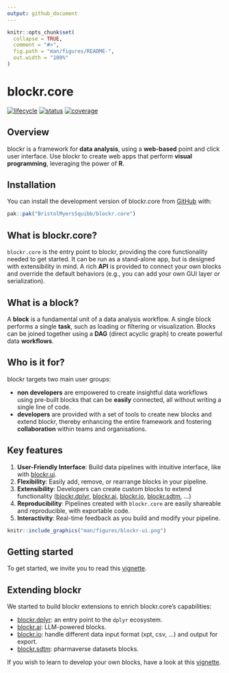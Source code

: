 ```yaml
---
output: github_document
---
```


<!-- README.md is generated from README.Rmd. Please edit that file -->

```r
knitr::opts_chunk$set(
  collapse = TRUE,
  comment = "#>",
  fig.path = "man/figures/README-",
  out.width = "100%"
)
```

# blockr.core

<!-- badges: start -->
[![lifecycle](https://img.shields.io/badge/lifecycle-experimental-orange.svg)](https://lifecycle.r-lib.org/articles/stages.html#experimental)
[![status](https://github.com/BristolMyersSquibb/blockr.core/actions/workflows/ci.yaml/badge.svg)](https://github.com/BristolMyersSquibb/blockr.core/actions/workflows/ci.yaml)
[![coverage](https://codecov.io/gh/BristolMyersSquibb/blockr.core/graph/badge.svg?token=VoOPRU65KA)](https://app.codecov.io/gh/BristolMyersSquibb/blockr.core)
<!-- badges: end -->

## Overview

blockr is a framework for __data analysis__, using a __web-based__ point and click user interface.
Use blockr to create web apps that perform __visual programming__, leveraging the power of __R__.

## Installation

You can install the development version of blockr.core from [GitHub](https://github.com/) with:

``` r
pak::pak("BristolMyersSquibb/blockr.core")
```

## What is blockr.core?

`blockr.core` is the entry point to blockr, providing the core functionality needed to get started.
It can be run as a stand-alone app, but is designed with extensibility in mind.
A rich __API__ is provided to connect your own blocks and override the default behaviors (e.g., you can add your own GUI layer or serialization).

## What is a block?

A __block__ is a fundamental unit of a data analysis workflow.
A single block performs a single __task__, such as loading or filtering or visualization.
Blocks can be joined together using a __DAG__ (direct acyclic graph) to create powerful data __workflows__.

## Who is it for?

blockr targets two main user groups:

- __non developers__ are empowered to create insightful data workflows using pre-built blocks that can be __easily__ connected, all without writing a single line of code.
- __developers__ are provided with a set of tools to create new blocks and extend blockr, thereby enhancing the entire framework and fostering __collaboration__ within teams and organisations.


## Key features

1. **User-Friendly Interface**: Build data pipelines with intuitive interface, like with [blockr.ui](https://cynkra.github.io/blockr.ui/).
2. **Flexibility**: Easily add, remove, or rearrange blocks in your pipeline.
3. **Extensibility**: Developers can create custom blocks to extend functionality ([blockr.dplyr](https://github.com/cynkra/blockr.dplyr), [blockr.ai](https://github.com/cynkra/blockr.ai), [blockr.io](https://github.com/cynkra/blockr.io), [blockr.sdtm](https://github.com/cynkra/blockr.sdtm), ...)
4. **Reproducibility**: Pipelines created with `blockr.core` are easily shareable and reproducible, with exportable code.
5. **Interactivity**: Real-time feedback as you build and modify your pipeline.

```r
knitr::include_graphics("man/figures/blockr-ui.png")
```

## Getting started

To get started, we invite you to read this [vignette](https://bristolmyerssquibb.github.io/blockr.core/articles/get-started.html).

## Extending blockr

We started to build blockr extensions to enrich blockr.core's capabilities:

- [blockr.dplyr](https://github.com/cynkra/blockr.dplyr): an entry point to the `dplyr` ecosystem.
- [blockr.ai](https://github.com/cynkra/blockr.ai): LLM-powered blocks.
- [blockr.io](https://github.com/cynkra/blockr.io): handle different data input format (xpt, csv, ...) and output for export.
- [blockr.sdtm](https://github.com/cynkra/blockr.sdtm): pharmaverse datasets blocks.

If you wish to learn to develop your own blocks, have a look at this [vignette](https://bristolmyerssquibb.github.io/blockr.core/articles/create-block.html).
